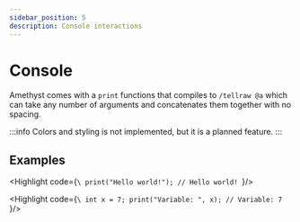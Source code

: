 ```yaml
---
sidebar_position: 5
description: Console interactions
---
```



# Console

Amethyst comes with a `print` functions that compiles to `/tellraw @a` which can take any number of arguments and concatenates them together with no spacing.

:::info
Colors and styling is not implemented, but it is a planned feature.
:::

## Examples

<Highlight code={`\
    print("Hello world!");
    // Hello world!
`}/>

<Highlight code={`\
    int x = 7;
    print("Variable: ", x);
    // Variable: 7
`}/>
